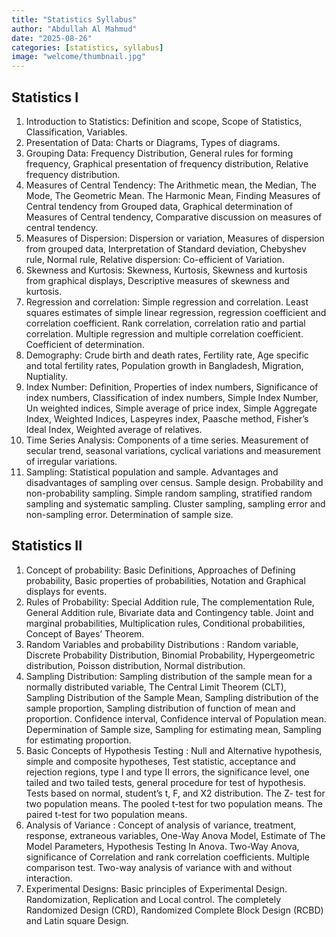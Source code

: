 ```yaml
---
title: "Statistics Syllabus"
author: "Abdullah Al Mahmud"
date: "2025-08-26"
categories: [statistics, syllabus]
image: "welcome/thumbnail.jpg"
---
```


## Statistics I

1. Introduction to Statistics: Definition and scope, Scope of Statistics, Classification, Variables.
2. Presentation of Data: Charts or Diagrams, Types of diagrams.
3. Grouping Data: Frequency Distribution, General rules for forming frequency, Graphical presentation of frequency
distribution, Relative frequency distribution.
4. Measures of Central Tendency: The Arithmetic mean, the Median, The Mode, The Geometric Mean. The Harmonic Mean,
Finding Measures of Central tendency from Grouped data, Graphical determination of Measures of Central tendency,
Comparative discussion on measures of central tendency.
5. Measures of Dispersion: Dispersion or variation, Measures of dispersion from grouped data, Interpretation of Standard
deviation, Chebyshev rule, Normal rule, Relative dispersion: Co-efficient of Variation.
6. Skewness and Kurtosis: Skewness, Kurtosis, Skewness and kurtosis from graphical displays, Descriptive measures of
skewness and kurtosis.
7. Regression and correlation: Simple regression and correlation. Least squares estimates of simple linear regression,
regression coefficient and correlation coefficient. Rank correlation, correlation ratio and partial correlation. Multiple
regression and multiple correlation coefficient. Coefficient of determination.
8. Demography: Crude birth and death rates, Fertility rate, Age specific and total fertility rates, Population growth in
Bangladesh, Migration, Nuptiality.
9. Index Number: Definition, Properties of index numbers, Significance of index numbers, Classification of index numbers,
Simple Index Number, Un weighted indices, Simple average of price index, Simple Aggregate Index, Weighted Indices,
Laspeyres index, Paasche method, Fisher's Ideal Index, Weighted average of relatives.
10. Time Series Analysis: Components of a time series. Measurement of secular trend, seasonal variations, cyclical variations
and measurement of irregular variations.
11. Sampling: Statistical population and sample. Advantages and disadvantages of sampling over census. Sample design.
Probability and non-probability sampling. Simple random sampling, stratified random sampling and systematic sampling.
Cluster sampling, sampling error and non-sampling error. Determination of sample size.

## Statistics II

1. Concept of probability: Basic Definitions, Approaches of Defining probability, Basic properties of probabilities, Notation and
Graphical displays for events.
2. Rules of Probability: Special Addition rule, The complementation Rule, General Addition rule, Bivariate data and Contingency
table. Joint and marginal probabilities, Multiplication rules, Conditional probabilities, Concept of Bayes' Theorem.
3. Random Variables and probability Distributions : Random variable, Discrete Probability Distribution, Binomial Probability,
Hypergeometric distribution, Poisson distribution, Normal distribution.
4. Sampling Distribution: Sampling distribution of the sample mean for a normally distributed variable, The Central Limit
Theorem (CLT), Sampling Distribution of the Sample Mean, Sampling distribution of the sample proportion, Sampling
distribution of function of mean and proportion. Confidence interval, Confidence interval of Population mean. Depermination of
Sample size, Sampling for estimating mean, Sampling for estimating proportion.
5. Basic Concepts of Hypothesis Testing : Null and Alternative hypothesis, simple and composite hypotheses, Test statistic,
acceptance and rejection regions, type I and type II errors, the significance level, one tailed and two tailed tests, general procedure
for test of hypothesis. Tests based on normal, student's t, F, and X2 distribution. The Z- test for two population means. The pooled
t-test for two population means. The paired t-test for two population means.
6. Analysis of Variance : Concept of analysis of variance, treatment, response, extraneous variables, One-Way Anova Model,
Estimate of The Model Parameters, Hypothesis Testing In Anova. Two-Way Anova, significance of Correlation and rank
correlation coefficients. Multiple comparison test. Two-way analysis of variance with and without interaction.
7. Experimental Designs: Basic principles of Experimental Design. Randomization, Replication and Local control. The
completely Randomized Design (CRD), Randomized Complete Block Design (RCBD) and Latin square Design.
